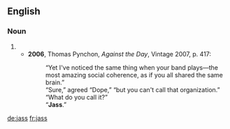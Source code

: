 ==English==

===Noun===
{{en-noun|-}}

# {{obsolete spelling of|jazz|lang=en}}
#* '''2006''', Thomas Pynchon, ''Against the Day'', Vintage 2007, p. 417:
#*:“Yet I've noticed the same thing when your band plays—the most amazing social coherence, as if you all shared the same brain.”
#*:“Sure,” agreed “Dope,” “but you can't call that organization.”
#*:“What do you call it?”
#*:“'''Jass'''.”

[[de:jass]]
[[fr:jass]]